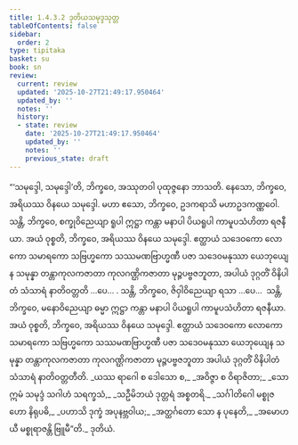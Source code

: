 ```yaml
---
title: 1.4.3.2 ဒုတိယသမုဒ္ဒသုတ္တ
tableOfContents: false
sidebar:
  order: 2
type: tipitaka
basket: su
book: sn
review:
  current: review
  updated: '2025-10-27T21:49:17.950464'
  updated_by: ''
  notes: ''
  history:
  - state: review
    date: '2025-10-27T21:49:17.950464'
    updated_by: ''
    notes: ''
    previous_state: draft
---
```



<ReviewStatus review={frontmatter.review} showDetails={true} />

<HypothesisAnnotation frontmatter={frontmatter} />

<DynamicBreadcrumb />

<Division number="229" book="sn" e="ch" v="18" p="313">

<Paragraph number="928" book="sn">
“‘သမုဒ္ဒေါ, သမုဒ္ဒေါ’တိ, ဘိက္ခဝေ, အဿုတဝါ ပုထုဇ္ဇနော ဘာသတိ. နေသော, ဘိက္ခဝေ, အရိယဿ ဝိနယေ သမုဒ္ဒေါ. မဟာ ဧသော, ဘိက္ခဝေ, ဥဒကရာသိ မဟာဥဒကဏ္ဏဝေါ. သန္တိ, ဘိက္ခဝေ, စက္ခုဝိညေယျာ ရူပါ ဣဋ္ဌာ ကန္တာ မနာပါ ပိယရူပါ ကာမူပသံဟိတာ ရဇနီယာ. အယံ ဝုစ္စတိ, ဘိက္ခဝေ, အရိယဿ ဝိနယေ သမုဒ္ဒေါ. ဧတ္ထာယံ သဒေဝကော လောကော သမာရကော သဗြဟ္မကော သဿမဏဗြာဟ္မဏီ ပဇာ သဒေဝမနုဿာ ယေဘုယျေန သမုန္နာ တန္တာကုလကဇာတာ ကုလဂဏ္ဌိကဇာတာ မုဉ္ဇပဗ္ဗဇဘူတာ, အပါယံ ဒုဂ္ဂတိံ ဝိနိပါတံ သံသာရံ နာတိဝတ္တတိ …ပေ… .
</Paragraph>

<Paragraph number="929" book="sn">
သန္တိ, ဘိက္ခဝေ, ဇိဝှါဝိညေယျာ ရသာ …ပေ…  သန္တိ, ဘိက္ခဝေ, မနောဝိညေယျာ ဓမ္မာ ဣဋ္ဌာ ကန္တာ မနာပါ ပိယရူပါ ကာမူပသံဟိတာ ရဇနီယာ. အယံ ဝုစ္စတိ, ဘိက္ခဝေ, အရိယဿ ဝိနယေ သမုဒ္ဒေါ. ဧတ္ထာယံ သဒေဝကော လောကော သမာရကော သဗြဟ္မကော သဿမဏဗြာဟ္မဏီ ပဇာ သဒေဝမနုဿာ ယေဘုယျေန သမုန္နာ တန္တာကုလကဇာတာ ကုလဂဏ္ဌိကဇာတာ မုဉ္ဇပဗ္ဗဇဘူတာ အပါယံ ဒုဂ္ဂတိံ ဝိနိပါတံ သံသာရံ နာတိဝတ္တတီတိ.
</Paragraph>

<Paragraph number="930" type="verses" book="sn">
_ယဿ ရာဂေါ စ ဒေါသော စ,_  
_အဝိဇ္ဇာ စ ဝိရာဇိတာ;_  
_သော ဣမံ သမုဒ္ဒံ သဂါဟံ သရက္ခသံ,_  
_သဦမိဘယံ ဒုတ္တရံ အစ္စတရိ._  

</Paragraph>

<Paragraph number="931" type="verses" book="sn">
_သင်္ဂါတိဂေါ မစ္စုဇဟော နိရုပဓိ,_  
_ပဟာသိ ဒုက္ခံ အပုနဗ္ဘဝါယ;_  
_အတ္ထင်္ဂတော သော န ပုနေတိ,_  
_အမောဟယီ မစ္စုရာဇန္တိ ဗြူမီ”တိ._  


</Paragraph>
</Division>

<Paragraph number="932" type="center" book="sn">
ဒုတိယံ.
</Paragraph>